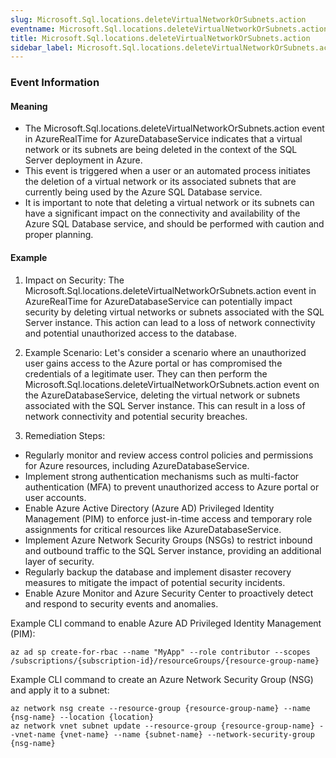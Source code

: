 ```yaml
--- 
slug: Microsoft.Sql.locations.deleteVirtualNetworkOrSubnets.action
eventname: Microsoft.Sql.locations.deleteVirtualNetworkOrSubnets.action
title: Microsoft.Sql.locations.deleteVirtualNetworkOrSubnets.action
sidebar_label: Microsoft.Sql.locations.deleteVirtualNetworkOrSubnets.action
---
```

                       
### Event Information

#### Meaning

- The Microsoft.Sql.locations.deleteVirtualNetworkOrSubnets.action event in AzureRealTime for AzureDatabaseService indicates that a virtual network or its subnets are being deleted in the context of the SQL Server deployment in Azure.
- This event is triggered when a user or an automated process initiates the deletion of a virtual network or its associated subnets that are currently being used by the Azure SQL Database service.
- It is important to note that deleting a virtual network or its subnets can have a significant impact on the connectivity and availability of the Azure SQL Database service, and should be performed with caution and proper planning.

#### Example

1. Impact on Security: The Microsoft.Sql.locations.deleteVirtualNetworkOrSubnets.action event in AzureRealTime for AzureDatabaseService can potentially impact security by deleting virtual networks or subnets associated with the SQL Server instance. This action can lead to a loss of network connectivity and potential unauthorized access to the database.

2. Example Scenario: Let's consider a scenario where an unauthorized user gains access to the Azure portal or has compromised the credentials of a legitimate user. They can then perform the Microsoft.Sql.locations.deleteVirtualNetworkOrSubnets.action event on the AzureDatabaseService, deleting the virtual network or subnets associated with the SQL Server instance. This can result in a loss of network connectivity and potential security breaches.

3. Remediation Steps:
- Regularly monitor and review access control policies and permissions for Azure resources, including AzureDatabaseService.
- Implement strong authentication mechanisms such as multi-factor authentication (MFA) to prevent unauthorized access to Azure portal or user accounts.
- Enable Azure Active Directory (Azure AD) Privileged Identity Management (PIM) to enforce just-in-time access and temporary role assignments for critical resources like AzureDatabaseService.
- Implement Azure Network Security Groups (NSGs) to restrict inbound and outbound traffic to the SQL Server instance, providing an additional layer of security.
- Regularly backup the database and implement disaster recovery measures to mitigate the impact of potential security incidents.
- Enable Azure Monitor and Azure Security Center to proactively detect and respond to security events and anomalies.

Example CLI command to enable Azure AD Privileged Identity Management (PIM):
```
az ad sp create-for-rbac --name "MyApp" --role contributor --scopes /subscriptions/{subscription-id}/resourceGroups/{resource-group-name}
```

Example CLI command to create an Azure Network Security Group (NSG) and apply it to a subnet:
```
az network nsg create --resource-group {resource-group-name} --name {nsg-name} --location {location}
az network vnet subnet update --resource-group {resource-group-name} --vnet-name {vnet-name} --name {subnet-name} --network-security-group {nsg-name}
```


 